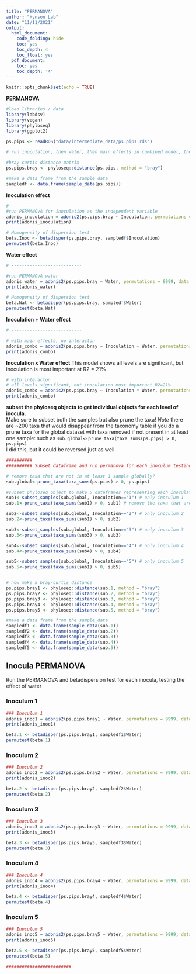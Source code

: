 ```yaml
---
title: "PERMANOVA"
author: "Hynson Lab"
date: "11/11/2021"
output:
  html_document:
    code_folding: hide
    toc: yes
    toc_depth: 4
    toc_float: yes
  pdf_document:
    toc: yes
    toc_depth: '4'
---
```

  
```r
knitr::opts_chunk$set(echo = TRUE)
```

**PERMANOVA**
```r
#load libraries / data
library(labdsv)
library(vegan)
library(phyloseq)
library(ggplot2)

ps.pips <- readRDS("data/intermediate_data/ps.pips.rds")
```

```r
# run inoculation, then water, then main effects in combined model, then interaction

#bray curtis distance matrix
ps.pips.bray <- phyloseq::distance(ps.pips, method = "bray")

#make a data frame from the sample_data
sampledf <- data.frame(sample_data(ps.pips))
```

**Inoculation effect** 
```r
# ---------------------------
#run PERMANOVA for inoculation as the independent variable
adonis_inoculation = adonis2(ps.pips.bray ~ Inoculation, permutations = 9999, data = sampledf)
print(adonis_inoculation)

# Homogeneity of dispersion test
beta.Inoc <- betadisper(ps.pips.bray, sampledf$Inoculation)
permutest(beta.Inoc)
```

**Water effect** 
```r
# ---------------------------

#run PERMANOVA water
adonis_water = adonis2(ps.pips.bray ~ Water, permutations = 9999, data = sampledf)
print(adonis_water)

# Homogeneity of dispersion test
beta.Wat <- betadisper(ps.pips.bray, sampledf$Water)
permutest(beta.Wat)
```

**Inoculation + Water effect** 
```r
# ---------------------------

# with main effects, no interacton
adonis_combo = adonis2(ps.pips.bray ~ Inoculation + Water, permutations = 9999, data = sampledf, method = "bray")
print(adonis_combo)

```

**Inoculation x Water effect** 
This model shows all levels are significant, but inoculation is most important at R2 = 21%

```r
# with interacton
# all levels significant, but inoculation most important R2=21%
adonis_combo = adonis2(ps.pips.bray ~ Inoculation * Water, permutations = 9999, data = sampledf, method = "bray")
print(adonis_combo)


```

**subset the phyloseq objects to get individual objects for each level of inocula.**  
Make sure to subset both the samples but also prune the taxa!
*Note* there are ~200 taxa that would disappear from the taxonomy table if you do a prune taxa for the global dataset with taxa removed if not present in at least one sample: such as `sub.global<-prune_taxa(taxa_sums(ps.pips) > 0, ps.pips)`  
I did this, but it could be reversed just as well.

```r
##########
########## Subset dataframe and run permanova for each inoculum testing for water effect

# remove taxa that are not in at least 1 sample globally?
sub.global<-prune_taxa(taxa_sums(ps.pips) > 0, ps.pips)

#subset phyloseq object to make 5 dataframes representing each inoculation treatment
sub1<-subset_samples(sub.global, Inoculation=="1") # only inoculum 1
sub.1<-prune_taxa(taxa_sums(sub1) > 0, sub1) # remove the taxa that are not in at least 1 sample of inoc. 1

sub2<-subset_samples(sub.global, Inoculation=="2") # only inoculum 2
sub.2<-prune_taxa(taxa_sums(sub1) > 0, sub2)

sub3<-subset_samples(sub.global, Inoculation=="3") # only inoculum 3
sub.3<-prune_taxa(taxa_sums(sub3) > 0, sub3)

sub4<-subset_samples(sub.global, Inoculation=="4") # only inoculum 4
sub.4<-prune_taxa(taxa_sums(sub4) > 0, sub4)

sub5<-subset_samples(sub.global, Inoculation=="5") # only inoculum 5
sub.5<-prune_taxa(taxa_sums(sub1) > 0, sub5)


# now make 5 bray-curtis distance
ps.pips.bray1 <- phyloseq::distance(sub.1, method = "bray")
ps.pips.bray2 <- phyloseq::distance(sub.2, method = "bray")
ps.pips.bray3 <- phyloseq::distance(sub.3, method = "bray")
ps.pips.bray4 <- phyloseq::distance(sub.4, method = "bray")
ps.pips.bray5 <- phyloseq::distance(sub.5, method = "bray")

#make a data frame from the sample_data
sampledf1 <- data.frame(sample_data(sub.1))
sampledf2 <- data.frame(sample_data(sub.2))
sampledf3 <- data.frame(sample_data(sub.3))
sampledf4 <- data.frame(sample_data(sub.4))
sampledf5 <- data.frame(sample_data(sub.5))
```

## Inocula PERMANOVA  
Run the PERMANOVA and betadispersion test for each inocula, testing the effect of water
  
### Inoculum 1
```r
### Inoculum 1
adonis_inoc1 = adonis2(ps.pips.bray1 ~ Water, permutations = 9999, data = sampledf1)
print(adonis_inoc1)

beta.1 <- betadisper(ps.pips.bray1, sampledf1$Water)
permutest(beta.1)
```

### Inoculum 2
```r
### Inoculum 2
adonis_inoc2 = adonis2(ps.pips.bray2 ~ Water, permutations = 9999, data = sampledf2)
print(adonis_inoc2)

beta.2 <- betadisper(ps.pips.bray2, sampledf2$Water)
permutest(beta.2)
```

### Inoculum 3
```r
### Inoculum 3
adonis_inoc3 = adonis2(ps.pips.bray3 ~ Water, permutations = 9999, data = sampledf3)
print(adonis_inoc3)

beta.3 <- betadisper(ps.pips.bray3, sampledf3$Water)
permutest(beta.3)
```

### Inoculum 4
```r
### Inoculum 4
adonis_inoc4 = adonis2(ps.pips.bray4 ~ Water, permutations = 9999, data = sampledf4)
print(adonis_inoc4)

beta.4 <- betadisper(ps.pips.bray4, sampledf4$Water)
permutest(beta.4)
```

### Inoculum 5
```r
### Inoculum 5
adonis_inoc5 = adonis2(ps.pips.bray5 ~ Water, permutations = 9999, data = sampledf5)
print(adonis_inoc5)

beta.5 <- betadisper(ps.pips.bray5, sampledf5$Water)
permutest(beta.5)

#########################

```
